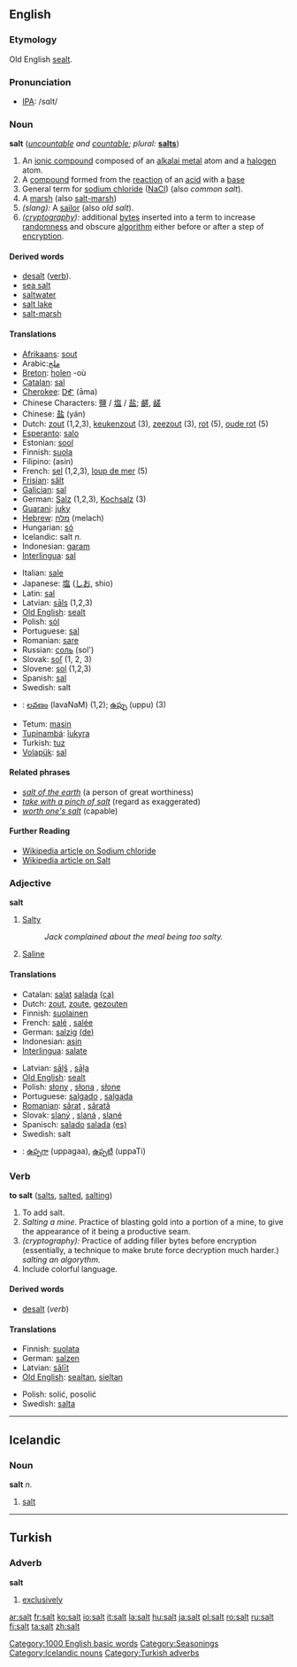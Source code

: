 ==English==
===Etymology===
Old English [[sealt]].

===Pronunciation===
*[[w:IPA|IPA]]: /sɑlt/

===Noun===
'''salt''' (''[[uncountable]] and [[countable]]; plural:'' '''[[salts]]''')
# An [[ionic compound]] composed of an [[alkalai metal]] atom and a [[halogen]] atom.
# A [[compound]] formed from the [[reaction]] of an [[acid]] with a [[base]]
# General term for [[sodium chloride]] ([[NaCl]]) (also ''common salt'').
# A [[marsh]] (also [[salt-marsh]])
# ''(slang):'' A [[sailor]] (also ''old salt'').
# ''([[cryptography]]):'' additional [[bytes]] inserted into a term to increase [[randomness]] and obscure [[algorithm]] either before or after a step of [[encryption]].

====Derived words====
*[[desalt]] ([[verb]]).
*[[sea salt]]
*[[saltwater]]
*[[salt lake]]
*[[salt-marsh]]

====Translations====
{{top}}
*[[Afrikaans]]: [[sout]]
*Arabic:[[ملح]]
*[[Breton]]: [[holen]] {{m}} -où {{p}}
*[[Catalan]]: [[sal]] {{f}}
*[[Cherokee]]: [[ᎠᎹ]] (āma)
*Chinese Characters: [[鹽]] / [[塩]] / [[盐]]; [[鹺]], [[鹾]]
*Chinese: [[盐]] (yán)
*Dutch: [[zout]] {{n}} (1,2,3), [[keukenzout]] {{n}} (3), [[zeezout]] {{n}} (3), [[rot]] {{m}} (5),  [[oude rot]] {{m}} (5)
*[[Esperanto]]: [[salo]]
*Estonian: [[sool]]
*Finnish: [[suola]]
*Filipino: (asin)
*French: [[sel]] {{m}} (1,2,3), [[loup de mer]] {{m}} (5)
*[[Frisian]]: [[sâlt]]
*[[Galician]]: [[sal]]
*German: [[Salz]] {{n}} (1,2,3), [[Kochsalz]] {{n}} (3)
*[[Guarani]]: [[juky]]
*[[Hebrew]]: [[מלח]] (melach)
*Hungarian: [[só]]
*Icelandic: salt ''n.''
*Indonesian: [[garam]]
*[[Interlingua]]: [[sal]] 
{{mid}}
*Italian: [[sale]] {{m}}
*Japanese: [[塩]] ([[しお]], shio)
*Latin: [[sal]]
*Latvian: [[sāls]] {{f}} (1,2,3)
*[[Old English]]: [[sealt]] {{n}}
*Polish: [[sól]] {{f}}
*Portuguese: [[sal]] {{m}}
*Romanian: [[sare]] {{f}}
*Russian: [[соль]] (sol')
*Slovak: [[soľ]] {{f}} (1, 2, 3)
*Slovene: [[sol]] {{f}} (1,2,3)
*Spanish: [[sal]] {{f}}
*Swedish: salt
*{{te}}: [[లవణం]] (lavaNaM) (1,2); [[ఉప్పు]] (uppu) (3)
*Tetum: [[masin]]
*[[Tupinambá]]: [[îukyra]]
*Turkish: [[tuz]]
*[[Volapük]]: [[sal]]
{{bottom}}

====Related phrases====
*''[[salt of the earth]]'' (a person of great worthiness)
*''[[take with a pinch of salt]]'' (regard as exaggerated)
*''[[worth one's salt]]'' (capable)

====Further Reading====
*[[w:Sodium_chloride|Wikipedia article on Sodium chloride]]
*[[w:Salt|Wikipedia article on Salt]]

===Adjective===
'''salt'''

#[[Salty]]
#:''Jack complained about the meal being too salty.''
#[[Saline]]

====Translations====
{{top}}
*Catalan: [[salat]] {{m}} [[salada]] {{f}} [[:ca:salat|(ca)]]
*Dutch: [[zout]], [[zoute]], [[gezouten]]
*Finnish: [[suolainen]]
*French: [[salé]] {{m}}, [[salée]] {{f}}
*German: [[salzig]] [[:de:salzig|(de)]]
*Indonesian: [[asin]]
*[[Interlingua]]: [[salate]]
{{mid}}
*Latvian: [[sāļš]] {{m}}, [[sāļa]] {{f}}
*[[Old English]]: [[sealt]]
*Polish: [[słony]] {{m}}, [[słona]] {{f}}, [[słone]] {{n}}
*Portuguese: [[salgado]] {{m}}, [[salgada]] {{f}}
*[[Romanian]]: [[sărat]] {{m}}, [[sărată]] {{f}}
*Slovak: [[slaný]] {{m}}, [[slaná]] {{f}}, [[slané]] {{n}}
*Spanisch: [[salado]] {{m}} [[salada]] {{f}} [[:es:salado|(es)]]
*Swedish: salt
*{{te}}: [[ఉప్పగా]] (uppagaa), [[ఉప్పటి]] (uppaTi)
{{bottom}}

===Verb===
'''to salt''' ([[salts]], [[salted]], [[salting]])
# To add salt.
# ''Salting a mine''. Practice of blasting gold into a portion of a mine, to give the appearance of it being a productive seam.
# ''(cryptography):'' Practice of adding filler bytes before encryption (essentially, a technique to make brute force decryption much harder.)  ''salting an algorythm.''
# Include colorful language.

====Derived words====
*[[desalt]] (''verb'')

====Translations====
{{top}}
*Finnish: [[suolata]]
*German: [[salzen]]
*Latvian: [[sālīt]]
*[[Old English]]: [[sealtan]], [[sieltan]]
{{mid}}
*Polish: solić, posolić
*Swedish: [[salta]]
{{bottom}}

[[Category:1000 English basic words]]
[[Category:Seasonings]]

----

== Icelandic ==
=== Noun ===
'''salt''' ''n.''

#[[salt]]

[[Category:Icelandic nouns]]

----

==Turkish==
===Adverb===
'''salt'''

#[[exclusively]]

[[Category:Turkish adverbs]]

[[ar:salt]]
[[fr:salt]]
[[ko:salt]]
[[io:salt]]
[[it:salt]]
[[la:salt]]
[[hu:salt]]
[[ja:salt]]
[[pl:salt]]
[[ro:salt]]
[[ru:salt]]
[[fi:salt]]
[[ta:salt]]
[[zh:salt]]